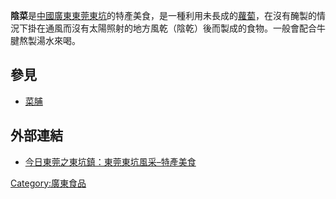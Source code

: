 '''陰菜'''是[[中國|中國]][[廣東|廣東]][[東莞|東莞]][[东坑镇_(东莞市)|東坑]]的特產美食，是一種利用未長成的[[蘿蔔|蘿蔔]]，在沒有醃製的情況下掛在通風而沒有太陽照射的地方風乾（陰乾）後而製成的食物。一般會配合牛腱熬製湯水來喝。

==參見==
*[[菜脯|菜脯]]

== 外部連結 ==
* [https://web.archive.org/web/20070826172646/http://www.hkdongguan.org/town15_p2.htm 今日東莞之東坑鎮：東莞東坑風采–特產美食]

{{plant-stub}}
[[Category:廣東食品|Category:廣東食品]]